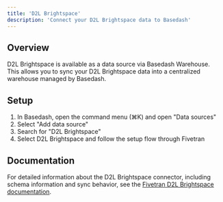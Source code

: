 ```yaml
---
title: 'D2L Brightspace'
description: 'Connect your D2L Brightspace data to Basedash'
---
```


## Overview

D2L Brightspace is available as a data source via Basedash Warehouse. This allows you to sync your D2L Brightspace data into a centralized warehouse managed by Basedash.

## Setup

1. In Basedash, open the command menu (⌘K) and open "Data sources"
2. Select "Add data source"
3. Search for "D2L Brightspace"
4. Select D2L Brightspace and follow the setup flow through Fivetran

## Documentation

For detailed information about the D2L Brightspace connector, including schema information and sync behavior, see the [Fivetran D2L Brightspace documentation](https://fivetran.com/docs/connectors/applications/d2l-brightspace).
